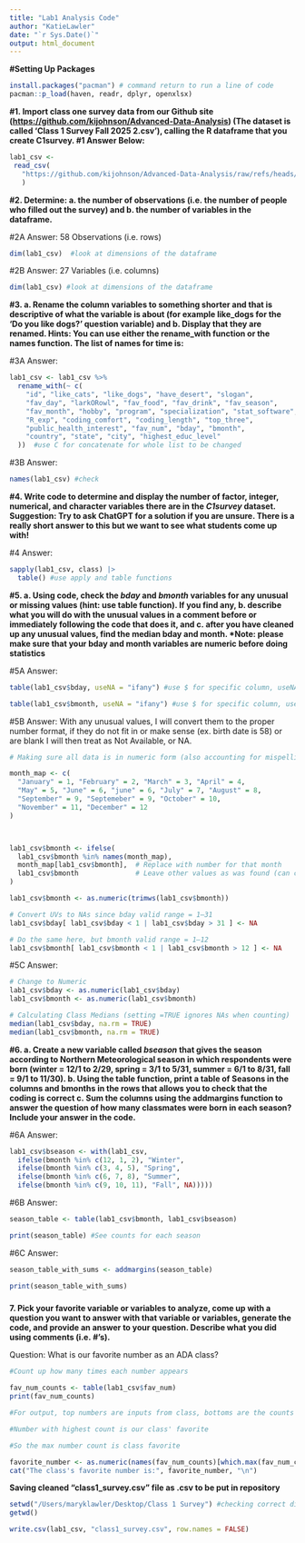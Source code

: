 ```yaml
---
title: "Lab1 Analysis Code"
author: "KatieLawler"
date: "`r Sys.Date()`"
output: html_document
---
```


**#Setting Up Packages**

```r
install.packages("pacman") # command return to run a line of code
pacman::p_load(haven, readr, dplyr, openxlsx)
```

**#1. Import class one survey data from our Github site (<https://github.com/kijohnson/Advanced-Data-Analysis>) (The dataset is called ‘Class 1 Survey Fall 2025 2.csv’), calling the R dataframe that you create C1survey. #1 Answer Below:**

```r
lab1_csv <-
 read_csv(
   "https://github.com/kijohnson/Advanced-Data-Analysis/raw/refs/heads/main/Class%201%20Survey%20Fall%202025%202.csv"
   )

```

**#2. Determine: a. the number of observations (i.e. the number of people who filled out the survey) and b. the number of variables in the dataframe.**

#2A Answer: 58 Observations (i.e. rows)

```r
dim(lab1_csv)  #look at dimensions of the dataframe

```

#2B Answer: 27 Variables (i.e. columns)

```r
dim(lab1_csv) #look at dimensions of the dataframe

```

**#3. a. Rename the column variables to something shorter and that is descriptive of what the variable is about (for example like_dogs for the ‘Do you like dogs?’ question variable) and b. Display that they are renamed. Hints: You can use either the rename_with function or the names function. The list of names for time is:**

#3A Answer:

```r
lab1_csv <- lab1_csv %>%
  rename_with(~ c(
    "id", "like_cats", "like_dogs", "have_desert", "slogan", 
    "fav_day", "larkORowl", "fav_food", "fav_drink", "fav_season", 
    "fav_month", "hobby", "program", "specialization", "stat_software", 
    "R_exp", "coding_comfort", "coding_length", "top_three", 
    "public_health_interest", "fav_num", "bday", "bmonth", 
    "country", "state", "city", "highest_educ_level"
  ))  #use C for concatenate for whole list to be changed

```

#3B Answer:

```r
names(lab1_csv) #check

```

**#4. Write code to determine and display the number of factor, integer, numerical, and character variables there are in the *C1survey* dataset. Suggestion: Try to ask ChatGPT for a solution if you are unsure. There is a really short answer to this but we want to see what students come up with!**

#4 Answer:

```r
sapply(lab1_csv, class) |> 
  table() #use apply and table functions

```

**#5. a. Using code, check the *bday* and *bmonth* variables for any unusual or missing values (hint: use table function). If you find any, b. describe what you will do with the unusual values in a comment before or immediately following the code that does it, and c. after you have cleaned up any unusual values, find the median bday and month. \*Note: please make sure that your bday and month variables are numeric before doing statistics**

#5A Answer:

```r
table(lab1_csv$bday, useNA = "ifany") #use $ for specific column, useNA function

table(lab1_csv$bmonth, useNA = "ifany") #use $ for specific column, useNA function

```

#5B Answer: With any unusual values, I will convert them to the proper number format, if they do not fit in or make sense (ex. birth date is 58) or are blank I will then treat as Not Available, or NA.

```r
# Making sure all data is in numeric form (also accounting for mispelling, ex. see september)

month_map <- c(
  "January" = 1, "February" = 2, "March" = 3, "April" = 4,
  "May" = 5, "June" = 6, "june" = 6, "July" = 7, "August" = 8,
  "September" = 9, "Septemeber" = 9, "October" = 10,
  "November" = 11, "December" = 12
)



lab1_csv$bmonth <- ifelse(
  lab1_csv$bmonth %in% names(month_map), 
  month_map[lab1_csv$bmonth],  # Replace with number for that month
  lab1_csv$bmonth              # Leave other values as was found (can clear empty/NA later)
)

lab1_csv$bmonth <- as.numeric(trimws(lab1_csv$bmonth))

# Convert UVs to NAs since bday valid range = 1–31
lab1_csv$bday[ lab1_csv$bday < 1 | lab1_csv$bday > 31 ] <- NA

# Do the same here, but bmonth valid range = 1–12
lab1_csv$bmonth[ lab1_csv$bmonth < 1 | lab1_csv$bmonth > 12 ] <- NA

```

#5C Answer:

```r
# Change to Numeric
lab1_csv$bday <- as.numeric(lab1_csv$bday)
lab1_csv$bmonth <- as.numeric(lab1_csv$bmonth)

# Calculating Class Medians (setting =TRUE ignores NAs when counting)
median(lab1_csv$bday, na.rm = TRUE)
median(lab1_csv$bmonth, na.rm = TRUE)

```

**#6. a. Create a new variable called *bseason* that gives the season according to Northern Meteorological season in which respondents were born (winter = 12/1 to 2/29, spring = 3/1 to 5/31, summer = 6/1 to 8/31, fall = 9/1 to 11/30). b. Using the table function, print a table of Seasons in the columns and bmonths in the rows that allows you to check that the coding is correct c. Sum the columns using the addmargins function to answer the question of how many classmates were born in each season? Include your answer in the code.**

#6A Answer:

```r
lab1_csv$bseason <- with(lab1_csv,
  ifelse(bmonth %in% c(12, 1, 2), "Winter",
  ifelse(bmonth %in% c(3, 4, 5), "Spring",
  ifelse(bmonth %in% c(6, 7, 8), "Summer",
  ifelse(bmonth %in% c(9, 10, 11), "Fall", NA)))))
```

#6B Answer:

```r

season_table <- table(lab1_csv$bmonth, lab1_csv$bseason)

print(season_table) #See counts for each season

```

#6C Answer:

```r
season_table_with_sums <- addmargins(season_table)

print(season_table_with_sums)
```

### 

**7. Pick your favorite variable or variables to analyze, come up with a question you want to answer with that variable or variables, generate the code, and provide an answer to your question. Describe what you did using comments (i.e. #’s).**

Question: What is our favorite number as an ADA class?

```r
#Count up how many times each number appears

fav_num_counts <- table(lab1_csv$fav_num)
print(fav_num_counts)

#For output, top numbers are inputs from class, bottoms are the counts


```

```r

#Number with highest count is our class' favorite

#So the max number count is class favorite

favorite_number <- as.numeric(names(fav_num_counts)[which.max(fav_num_counts)])
cat("The class's favorite number is:", favorite_number, "\n")
```

**Saving cleaned "class1_survey.csv" file as .csv to be put in repository**

```r
setwd("/Users/maryklawler/Desktop/Class 1 Survey") #checking correct directory
getwd() 

write.csv(lab1_csv, "class1_survey.csv", row.names = FALSE)


```
